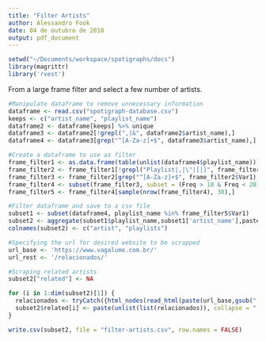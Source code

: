 ```yaml
---
title: "Filter Artists"
author: Alessandro Fook
date: 04 de outubro de 2018
output: pdf_document
---
```


```r
setwd("~/Documents/workspace/spotigraphs/docs")
library(magrittr)
library('rvest')
```

From a large frame filter and select a few number of artists.

```r
#Manipulate dataframe to remove unnecessary information
dataframe <- read.csv("spotigraph-database.csv") 
keeps <- c("artist_name", "playlist_name")
dataframe2 <- dataframe[keeps] %>% unique
dataframe3 <- dataframe2[!grepl(",|&", dataframe2$artist_name),]
dataframe4 <- dataframe3[grep("^[A-Za-z]+$", dataframe3$artist_name),]

#Create a dataframe to use as filter
frame_filter1 <- as.data.frame(table(unlist(dataframe4$playlist_name)))
frame_filter2 <- frame_filter1[!grepl("Playlist|,|\"|[|]", frame_filter1$Var1),]
frame_filter3 <- frame_filter2[grep("^[A-Za-z]+$", frame_filter2$Var1),]
frame_filter4 <- subset(frame_filter3, subset = (Freq > 10 & Freq < 20))
frame_filter5 <- frame_filter4[sample(nrow(frame_filter4), 30),]

#Filter dataframe and save to a csv file
subset1 <- subset(dataframe4, playlist_name %in% frame_filter5$Var1)
subset2 <- aggregate(subset1$playlist_name,subset1['artist_name'],paste,collapse=',')
colnames(subset2) <- c("artist", "playlists")

#Specifying the url for desired website to be scrapped
url_base <- 'https://www.vagalume.com.br/'
url_rest <- '/relacionados/'

#Scraping related artists 
subset2["related"] <- NA

for (i in 1:dim(subset2)[1]) {
  relacionados <- tryCatch({html_nodes(read_html(paste(url_base,gsub(" ", "-",tolower(as.character(subset2$artist[i]))),url_rest, sep = "")),'p.h22.w1.itemTitle') %>% html_text},error=function(cond){message(cond)})
  subset2$related[i] <- paste(unlist(list(relacionados)), collapse = ",")
}

write.csv(subset2, file = "filter-artists.csv", row.names = FALSE)
```